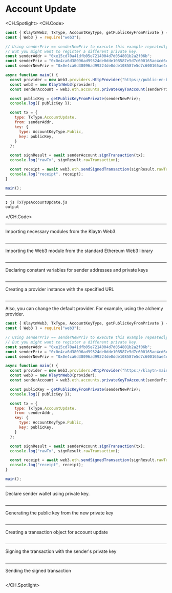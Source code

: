 # Account Update



<CH.Spotlight>
<CH.Code>

```js TxTypeAccountUpdate.js
const { KlaytnWeb3, TxType, AccountKeyType, getPublicKeyFromPrivate } = require("@klaytn/web3js-ext");
const { Web3 } = require("web3");

// Using senderPriv == senderNewPriv to execute this example repeatedly.
// But you might want to register a different private key.
const senderAddr = "0xe15cd70a41dfb05e7214004d7d054801b2a2f06b";
const senderPriv = "0x0e4ca6d38096ad99324de0dde108587e5d7c600165ae4cd6c2462c597458c2b8";
const senderNewPriv = "0x0e4ca6d38096ad99324de0dde108587e5d7c600165ae4cd6c2462c597458c2b8";

async function main() {
  const provider = new Web3.providers.HttpProvider("https://public-en-baobab.klaytn.net");
  const web3 = new KlaytnWeb3(provider);
  const senderAccount = web3.eth.accounts.privateKeyToAccount(senderPriv);

  const publicKey = getPublicKeyFromPrivate(senderNewPriv);
  console.log({ publicKey });

  const tx = {
    type: TxType.AccountUpdate,
    from: senderAddr,
    key: {
      type: AccountKeyType.Public,
      key: publicKey,
    }
  };

  const signResult = await senderAccount.signTransaction(tx);
  console.log("rawTx", signResult.rawTransaction);

  const receipt = await web3.eth.sendSignedTransaction(signResult.rawTransaction);
  console.log("receipt", receipt);
}

main();
```




---
```zsh output
❯ js TxTypeAccountUpdate.js
output
```
</CH.Code>






---
Importing necessary modules from the Klaytn Web3.


```js TxTypeAccountUpdate.js focus=1

```

---

Importing the Web3 module from the standard Ethereum Web3 library

```js TxTypeAccountUpdate.js focus=2

```

---

Declaring constant variables for sender addresses and private keys


```js TxTypeAccountUpdate.js focus=6:8

```

---

Creating a provider instance with the specified URL


```js TxTypeAccountUpdate.js focus=11:12

```
---

Also, you can change the default provider. For example, using the alchemy provider.

```js TxTypeAccountUpdate.js focus=11
const { KlaytnWeb3, TxType, AccountKeyType, getPublicKeyFromPrivate } = require("@klaytn/web3js-ext");
const { Web3 } = require("web3");

// Using senderPriv == senderNewPriv to execute this example repeatedly.
// But you might want to register a different private key.
const senderAddr = "0xe15cd70a41dfb05e7214004d7d054801b2a2f06b";
const senderPriv = "0x0e4ca6d38096ad99324de0dde108587e5d7c600165ae4cd6c2462c597458c2b8";
const senderNewPriv = "0x0e4ca6d38096ad99324de0dde108587e5d7c600165ae4cd6c2462c597458c2b8";

async function main() {
  const provider = new Web3.providers.HttpProvider("https://klaytn-mainnet-rpc.allthatnode.com:8551");
  const web3 = new KlaytnWeb3(provider);
  const senderAccount = web3.eth.accounts.privateKeyToAccount(senderPriv);

  const publicKey = getPublicKeyFromPrivate(senderNewPriv);
  console.log({ publicKey });

  const tx = {
    type: TxType.AccountUpdate,
    from: senderAddr,
    key: {
      type: AccountKeyType.Public,
      key: publicKey,
    }
  };

  const signResult = await senderAccount.signTransaction(tx);
  console.log("rawTx", signResult.rawTransaction);

  const receipt = await web3.eth.sendSignedTransaction(signResult.rawTransaction);
  console.log("receipt", receipt);
}

main();

```
---

Declare sender wallet using private key.


```js TxTypeAccountUpdate.js focus=13

```
---

Generating the public key from the new private key


```js TxTypeAccountUpdate.js focus=15:16

```

---
Creating a transaction object for account update



```js TxTypeAccountUpdate.js focus=18:25

```

---

Signing the transaction with the sender's private key


```js TxTypeAccountUpdate.js focus=27:28

```

---
Sending the signed transaction



```js TxTypeAccountUpdate.js focus=30:31

```



</CH.Spotlight>
